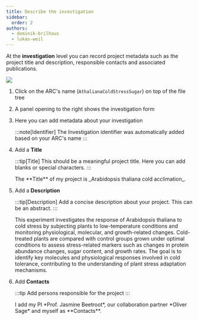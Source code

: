 ```yaml
---
title: Describe the investigation
sidebar:
  order: 2
authors:
  - dominik-brilhaus
  - lukas-weil
---
```



At the **investigation** level you can record project metadata such as the project title and description, responsible contacts and associated publications.

![](@images/start-here/arc-prototypic.svg)

<Card icon="pen" title="ARCitect">
  <Steps>

  1. Click on the ARC's name (`AthalianaColdStressSugar`) on top of the file tree
  2. A panel opening to the right shows the investigation form
  3. Here you can add metadata about your investigation

      :::note[Identifier]
      The Investigation identifier was automatically added based on your ARC's name
      :::

  4. Add a **Title**

      :::tip[Title]
      This should be a meaningful project title. Here you can add blanks or special characters.
      :::

      <ViolaSays>
        The **Title** of my project is _Arabidopsis thaliana cold acclimation_.
      </ViolaSays>

  4. Add a **Description**

      :::tip[Description]
      Add a concise description about your project. This can be an abstract. 
      :::

      <ViolaSays>
        This experiment investigates the response of Arabidopsis thaliana to cold stress by subjecting plants to low-temperature conditions and monitoring physiological, molecular, and growth-related changes. Cold-treated plants are compared with control groups grown under optimal conditions to assess stress-related markers such as changes in protein abundance changes, sugar content, and growth rates. The goal is to identify key molecules and physiological responses involved in cold tolerance, contributing to the understanding of plant stress adaptation mechanisms.
      </ViolaSays>

  4. Add **Contacts**

      :::tip
      Add persons responsible for the project
      :::

      <ViolaSays>
        I add my PI *Prof. Jasmine Beetroot*, our collaboration partner *Oliver Sage* and myself as **Contacts**.
      </ViolaSays>

  </Steps>
</Card>


